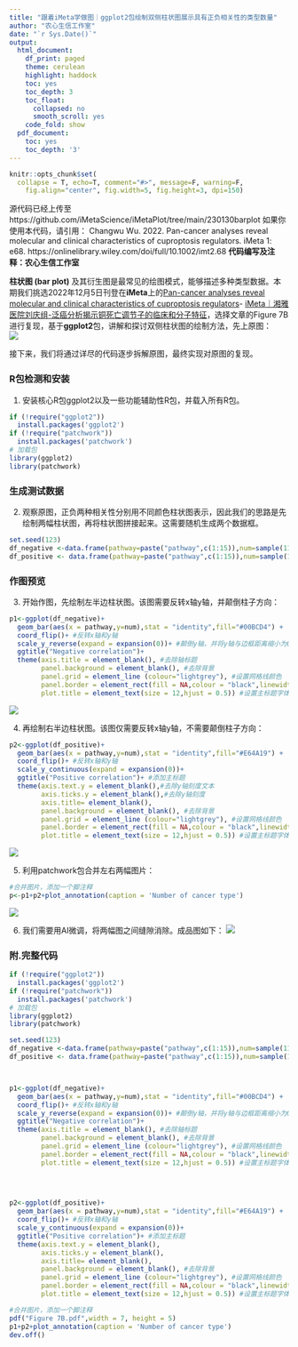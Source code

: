```yaml
---
title: "跟着iMeta学做图｜ggplot2包绘制双侧柱状图展示具有正负相关性的类型数量"
author: "农心生信工作室"
date: "`r Sys.Date()`"
output:
  html_document:
    df_print: paged
    theme: cerulean
    highlight: haddock
    toc: yes
    toc_depth: 3
    toc_float:
      collapsed: no
      smooth_scroll: yes
    code_fold: show
  pdf_document:
    toc: yes
    toc_depth: '3'
---
```


```r
knitr::opts_chunk$set(
  collapse = T, echo=T, comment="#>", message=F, warning=F,
	fig.align="center", fig.width=5, fig.height=3, dpi=150)
```
源代码已经上传至https://github.com/iMetaScience/iMetaPlot/tree/main/230130barplot
如果你使用本代码，请引用：
Changwu Wu. 2022. Pan-cancer analyses reveal molecular and clinical characteristics of cuproptosis regulators. iMeta 1: e68. https://onlinelibrary.wiley.com/doi/full/10.1002/imt2.68
**代码编写及注释：农心生信工作室**<br />

**柱状图 (bar plot)** 及其衍生图是最常见的绘图模式，能够描述多种类型数据。本期我们挑选2022年12月5日刊登在**iMeta**上的[Pan-cancer analyses reveal molecular and clinical characteristics of cuproptosis regulators](https://onlinelibrary.wiley.com/doi/full/10.1002/imt2.68)- [iMeta｜湘雅医院刘庆组-泛癌分析揭示铜死亡调节子的临床和分子特征](https://mp.weixin.qq.com/s/hCf-aMijEvqQKVt1YQnbPw)，选择文章的Figure 7B进行复现，基于**ggplot2**包，讲解和探讨双侧柱状图的绘制方法，先上原图：<br />
![](./image1.jpg)

接下来，我们将通过详尽的代码逐步拆解原图，最终实现对原图的复现。

### R包检测和安装
1. 安装核心R包ggplot2以及一些功能辅助性R包，并载入所有R包。
```r
if (!require("ggplot2"))
  install.packages('ggplot2') 
if (!require("patchwork"))
  install.packages('patchwork') 
# 加载包
library(ggplot2)
library(patchwork)
```

### 生成测试数据
2. 观察原图，正负两种相关性分别用不同颜色柱状图表示，因此我们的思路是先绘制两幅柱状图，再将柱状图拼接起来。这需要随机生成两个数据框。
```r
set.seed(123)
df_negative <-data.frame(pathway=paste("pathway",c(1:15)),num=sample(11,15,replace = T))
df_positive <- data.frame(pathway=paste("pathway",c(1:15)),num=sample(11,15,replace = T))
```


### 作图预览
3. 开始作图，先绘制左半边柱状图。该图需要反转x轴y轴，并颠倒柱子方向：
```r
p1<-ggplot(df_negative)+
  geom_bar(aes(x = pathway,y=num),stat = "identity",fill="#00BCD4") +
  coord_flip()+ #反转x轴和y轴
  scale_y_reverse(expand = expansion(0))+ #颠倒y轴，并将y轴与边框距离缩小为0
  ggtitle("Negative correlation")+
  theme(axis.title = element_blank(), #去除轴标题
        panel.background = element_blank(), #去除背景
        panel.grid = element_line (colour="lightgrey"), #设置网格线颜色
        panel.border = element_rect(fill = NA,colour = "black",linewidth=0.5),#设置背景边框
        plot.title = element_text(size = 12,hjust = 0.5)) #设置主标题字体大小并让标题居中
```
![](./image2.png)

4. 再绘制右半边柱状图。该图仅需要反转x轴y轴，不需要颠倒柱子方向：
```r
p2<-ggplot(df_positive)+
  geom_bar(aes(x = pathway,y=num),stat = "identity",fill="#E64A19") +
  coord_flip()+ #反转x轴和y轴
  scale_y_continuous(expand = expansion(0))+
  ggtitle("Positive correlation")+ #添加主标题
  theme(axis.text.y = element_blank(),#去除y轴刻度文本
        axis.ticks.y = element_blank(),#去除y轴刻度
        axis.title= element_blank(),
        panel.background = element_blank(), #去除背景
        panel.grid = element_line (colour="lightgrey"), #设置网格线颜色
        panel.border = element_rect(fill = NA,colour = "black",linewidth=0.5),#设置背景边框
        plot.title = element_text(size = 12,hjust = 0.5)) #设置主标题字体大小并让标题居中

```
![](./image3.png)

5. 利用patchwork包合并左右两幅图片：
```r
#合并图片，添加一个脚注释  
p<-p1+p2+plot_annotation(caption = 'Number of cancer type')
```
![](./image4.png)

6. 我们需要用AI微调，将两幅图之间缝隙消除。成品图如下：
![](./Rplot.jpg)


### 附.完整代码
```r
if (!require("ggplot2"))
  install.packages('ggplot2') 
if (!require("patchwork"))
  install.packages('patchwork') 
# 加载包
library(ggplot2)
library(patchwork)

set.seed(123)
df_negative <-data.frame(pathway=paste("pathway",c(1:15)),num=sample(11,15,replace = T))
df_positive <- data.frame(pathway=paste("pathway",c(1:15)),num=sample(11,15,replace = T))



p1<-ggplot(df_negative)+
  geom_bar(aes(x = pathway,y=num),stat = "identity",fill="#00BCD4") +
  coord_flip()+ #反转x轴和y轴
  scale_y_reverse(expand = expansion(0))+ #颠倒y轴，并将y轴与边框距离缩小为0
  ggtitle("Negative correlation")+
  theme(axis.title = element_blank(), #去除轴标题
        panel.background = element_blank(), #去除背景
        panel.grid = element_line (colour="lightgrey"), #设置网格线颜色
        panel.border = element_rect(fill = NA,colour = "black",linewidth=0.5),#设置背景边框
        plot.title = element_text(size = 12,hjust = 0.5)) #设置主标题字体大小并让标题居中
  
  


p2<-ggplot(df_positive)+
  geom_bar(aes(x = pathway,y=num),stat = "identity",fill="#E64A19") +
  coord_flip()+ #反转x轴和y轴
  scale_y_continuous(expand = expansion(0))+
  ggtitle("Positive correlation")+ #添加主标题
  theme(axis.text.y = element_blank(),
        axis.ticks.y = element_blank(),
        axis.title= element_blank(),
        panel.background = element_blank(), #去除背景
        panel.grid = element_line (colour="lightgrey"), #设置网格线颜色
        panel.border = element_rect(fill = NA,colour = "black",linewidth=0.5),#设置背景边框
        plot.title = element_text(size = 12,hjust = 0.5)) #设置主标题字体大小并让标题居中

#合并图片，添加一个脚注释
pdf("Figure 7B.pdf",width = 7, height = 5)
p1+p2+plot_annotation(caption = 'Number of cancer type')
dev.off()
```
